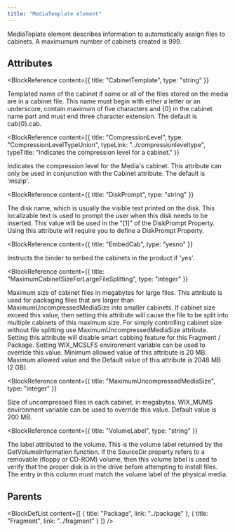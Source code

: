 ```yaml
---
title: "MediaTemplate element"
---
```



MediaTeplate element describes information to automatically assign files to cabinets.
 A maximumum number of cabinets created is 999.


## Attributes

<BlockWrapper>

  <BlockReference
    content={{
      title: "CabinetTemplate",
      type: "string"
    }}
  >
  Templated name of the cabinet if some or all of the files stored on the media are in
   a cabinet file. This name must begin with either a letter or an underscore, contain
   maximum of five characters and \{0} in the cabinet name part and must end three character extension.
   The default is cab\{0}.cab.
  </BlockReference>

  <BlockReference
    content={{
      title: "CompressionLevel",
      type: "CompressionLevelTypeUnion",
      typeLink: "../compressionleveltype",
      typeTitle: "Indicates the compression level for a cabinet."
    }}
  >
  Indicates the compression level for the Media's cabinet. This attribute can
   only be used in conjunction with the Cabinet attribute. The default is 'mszip'.
  </BlockReference>

  <BlockReference
    content={{
      title: "DiskPrompt",
      type: "string"
    }}
  >
  The disk name, which is usually the visible text printed on the disk. This localizable text is used
   to prompt the user when this disk needs to be inserted. This value will be used in the "[1]" of the
   DiskPrompt Property. Using this attribute will require you to define a DiskPrompt Property.
  </BlockReference>

  <BlockReference
    content={{
      title: "EmbedCab",
      type: "yesno"
    }}
  >
  Instructs the binder to embed the cabinets in the product if 'yes'.
  </BlockReference>

  <BlockReference
    content={{
      title: "MaximumCabinetSizeForLargeFileSplitting",
      type: "integer"
    }}
  >
  Maximum size of cabinet files in megabytes for large files. This attribute is used for packaging
   files that are larger than MaximumUncompressedMediaSize into smaller cabinets. If cabinet size
   exceed this value, then setting this attribute will cause the file to be split into multiple
   cabinets of this maximum size. For simply controlling cabinet size without file splitting use
   MaximumUncompressedMediaSize attribute. Setting this attribute will disable smart cabbing feature
   for this Fragment / Package. Setting WIX_MCSLFS environment variable can be used to override this
   value. Minimum allowed value of this attribute is 20 MB. Maximum allowed value and the Default
   value of this attribute is 2048 MB (2 GB).
  </BlockReference>

  <BlockReference
    content={{
      title: "MaximumUncompressedMediaSize",
      type: "integer"
    }}
  >
  Size of uncompressed files in each cabinet, in megabytes. WIX_MUMS environment variable
   can be used to override this value. Default value is 200 MB.
  </BlockReference>

  <BlockReference
    content={{
      title: "VolumeLabel",
      type: "string"
    }}
  >
  The label attributed to the volume. This is the volume label returned
   by the GetVolumeInformation function. If the SourceDir property refers
   to a removable (floppy or CD-ROM) volume, then this volume label is
   used to verify that the proper disk is in the drive before attempting
   to install files. The entry in this column must match the volume label
   of the physical media.
  </BlockReference>

</BlockWrapper>


## Parents

<BlockDefList content={[
    {
      title: "Package",
      link: "../package"
    },
    {
      title: "Fragment",
      link: "../fragment"
    }
  ]}
/>